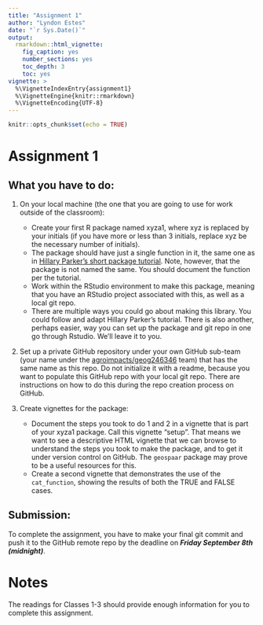 ```yaml
---
title: "Assignment 1"
author: "Lyndon Estes"
date: "`r Sys.Date()`"
output: 
  rmarkdown::html_vignette:
    fig_caption: yes
    number_sections: yes
    toc_depth: 3
    toc: yes
vignette: >
  %\VignetteIndexEntry{assignment1}
  %\VignetteEngine{knitr::rmarkdown}
  %\VignetteEncoding{UTF-8}
---
```


```r
knitr::opts_chunk$set(echo = TRUE)
```

# Assignment 1 

## What you have to do:

1. On your local machine (the one that you are going to use for work outside of the classroom): 

    + Create your first R package named xyza1, where xyz is replaced by your initials (if you have more or less than 3 initials, replace xyz be the necessary number of initials).
    + The package should have just a single function in it, the same one as in [Hillary Parker's short package tutorial](https://hilaryparker.com/2014/04/29/writing-an-r-package-from-scratch/). Note, however, that the package is not named the same. You should document the function per the tutorial.
    + Work within the RStudio environment to make this package, meaning that you have an RStudio project associated with this, as well as a local git repo. 
    + There are multiple ways you could go about making this library. You could follow and adapt Hillary Parker's tutorial. There is also another, perhaps easier, way you can set up the package and git repo in one go through Rstudio. We'll leave it to you.  
    
2. Set up a private GitHub repository under your own GitHub sub-team (your name under the [agroimpacts/geog246346](https://github.com/orgs/agroimpacts/teams/geog246346/teams) team) that has the same name as this repo. Do not initialize it with a readme, because you want to populate this GitHub repo with your local git repo. There are instructions on how to do this during the repo creation process on GitHub. 

3. Create vignettes for the package: 

    + Document the steps you took to do 1 and 2 in a vignette that is part of your xyza1 package. Call this vignette "setup". That means we want to see a descriptive HTML vignette that we can browse to understand the steps you took to make the package, and to get it under version control on GitHub. The `geospaar` package may prove to be a useful resources for this. 
    + Create a second vignette that demonstrates the use of the `cat_function`, showing the results of both the TRUE and FALSE cases. 
    
## Submission:

To complete the assignment, you have to make your final git commit and push it to the GitHub remote repo by the deadline on ___Friday September 8th (midnight)___. 

# Notes

The readings for Classes 1-3 should provide enough information for you to complete this assignment. 



 
